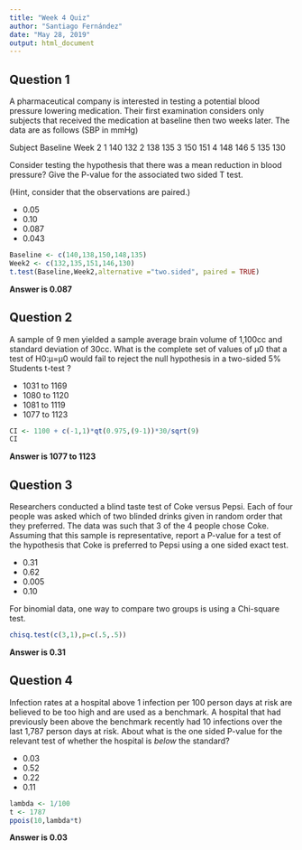 ```yaml
---
title: "Week 4 Quiz"
author: "Santiago Fernández"
date: "May 28, 2019"
output: html_document
---
```


## Question 1

A pharmaceutical company is interested in testing a potential blood pressure lowering medication. Their first examination considers only subjects that received the medication at baseline then two weeks later. The data are as follows (SBP in mmHg)

Subject	Baseline	Week 2
1	140	        132
2	138	        135
3	150	        151
4	148	        146
5	135	        130

Consider testing the hypothesis that there was a mean reduction in blood pressure? Give the P-value for the associated two sided T test.

(Hint, consider that the observations are paired.)


- 0.05
- 0.10
- 0.087
- 0.043

```r
Baseline <- c(140,138,150,148,135)
Week2 <- c(132,135,151,146,130)
t.test(Baseline,Week2,alternative ="two.sided", paired = TRUE)

```


**Answer is 0.087**



## Question 2

A sample of 9 men yielded a sample average brain volume of 1,100cc and standard deviation of 30cc. What is the complete set of values of μ0 that a test of H0:μ=μ0 would fail to reject the null hypothesis in a two-sided 5% Students t-test ?

- 1031 to 1169
- 1080 to 1120
- 1081 to 1119
- 1077 to 1123

```r
CI <- 1100 + c(-1,1)*qt(0.975,(9-1))*30/sqrt(9)
CI
```

**Answer is 1077 to 1123**



## Question 3

Researchers conducted a blind taste test of Coke versus Pepsi. Each of four people was asked which of two blinded drinks given in random order that they preferred. The data was such that 3 of the 4 people chose Coke. Assuming that this sample is representative, report a P-value for a test of the hypothesis that Coke is preferred to Pepsi using a one sided exact test.

- 0.31
- 0.62
- 0.005
- 0.10

For binomial data, one way to compare two groups is using a Chi-square test.

```r
chisq.test(c(3,1),p=c(.5,.5))
```
**Answer is 0.31**



## Question 4

Infection rates at a hospital above 1 infection per 100 person days at risk are believed to be too high and are used as a benchmark. A hospital that had previously been above the benchmark recently had 10 infections over the last 1,787 person days at risk. About what is the one sided P-value for the relevant test of whether the hospital is *below* the standard?

- 0.03
- 0.52
- 0.22
- 0.11

```r
lambda <- 1/100
t <- 1787
ppois(10,lambda*t)
```

**Answer is 0.03**
